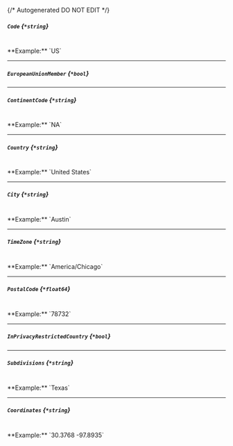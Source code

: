 {/* Autogenerated DO NOT EDIT  */}
##### `Code` *{`*string`}*
<br/>
**Example:** `US`

---
##### `EuropeanUnionMember` *{`*bool`}*

---
##### `ContinentCode` *{`*string`}*
<br/>
**Example:** `NA`

---
##### `Country` *{`*string`}*
<br/>
**Example:** `United States`

---
##### `City` *{`*string`}*
<br/>
**Example:** `Austin`

---
##### `TimeZone` *{`*string`}*
<br/>
**Example:** `America/Chicago`

---
##### `PostalCode` *{`*float64`}*
<br/>
**Example:** `78732`

---
##### `InPrivacyRestrictedCountry` *{`*bool`}*

---
##### `Subdivisions` *{`*string`}*
<br/>
**Example:** `Texas`

---
##### `Coordinates` *{`*string`}*
<br/>
**Example:** `30.3768 -97.8935`


